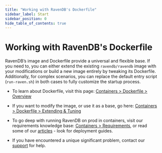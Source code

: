 ```yaml
---
title: "Working with RavenDB's Dockerfile"
sidebar_label: Start
sidebar_position: 0
hide_table_of_contents: true
---
```



# Working with RavenDB's Dockerfile

RavenDB’s image and Dockerfile provide a universal and flexible base.
If you need to, you can either extend the existing `ravendb/ravendb` image with your modifications or build a new image entirely by tweaking its Dockerfile.
Additionally, for complex scenarios, you can replace the default entry script (`run-raven.sh`) in both cases to fully customize the startup process.


- To learn about Dockerfile, visit this page:  [Containers &gt; Dockerfile &gt; Overview](./dockerfile-overview)


- If you want to modify the image, or use it as a base, go here: [Containers &gt; Dockerfile &gt; Extending & Tuning](./extending)


- To go deep with running RavenDB on prod in containers, visit our requirements knowledge base:  [Containers &gt; Requirements](../requirements/compute), or read some of our [articles](https://ravendb.net/articles) - look for deployment guides.


- If you have encountered a unique significant problem, contact our [support](https://ravendb.net/support) for help.

